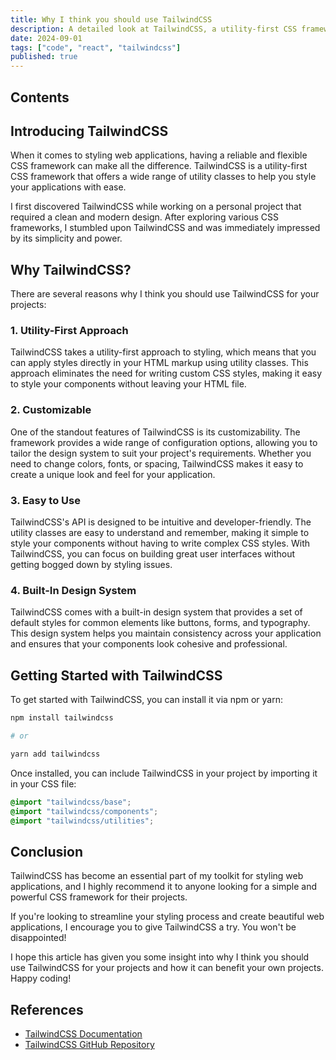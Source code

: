 ```yaml
---
title: Why I think you should use TailwindCSS
description: A detailed look at TailwindCSS, a utility-first CSS framework that I've been using in my personal projects. Discover the features that make TailwindCSS stand out and why it's my go-to choice for styling web applications.
date: 2024-09-01
tags: ["code", "react", "tailwindcss"]
published: true
---
```


## Contents

## Introducing TailwindCSS

When it comes to styling web applications, having a reliable and flexible CSS framework can make all the difference. TailwindCSS is a utility-first CSS framework that offers a wide range of utility classes to help you style your applications with ease.

I first discovered TailwindCSS while working on a personal project that required a clean and modern design. After exploring various CSS frameworks, I stumbled upon TailwindCSS and was immediately impressed by its simplicity and power.

## Why TailwindCSS?

There are several reasons why I think you should use TailwindCSS for your projects:

### 1. Utility-First Approach

TailwindCSS takes a utility-first approach to styling, which means that you can apply styles directly in your HTML markup using utility classes. This approach eliminates the need for writing custom CSS styles, making it easy to style your components without leaving your HTML file.

### 2. Customizable

One of the standout features of TailwindCSS is its customizability. The framework provides a wide range of configuration options, allowing you to tailor the design system to suit your project's requirements. Whether you need to change colors, fonts, or spacing, TailwindCSS makes it easy to create a unique look and feel for your application.

### 3. Easy to Use

TailwindCSS's API is designed to be intuitive and developer-friendly. The utility classes are easy to understand and remember, making it simple to style your components without having to write complex CSS styles. With TailwindCSS, you can focus on building great user interfaces without getting bogged down by styling issues.

### 4. Built-In Design System

TailwindCSS comes with a built-in design system that provides a set of default styles for common elements like buttons, forms, and typography. This design system helps you maintain consistency across your application and ensures that your components look cohesive and professional.

## Getting Started with TailwindCSS

To get started with TailwindCSS, you can install it via npm or yarn:

```bash
npm install tailwindcss

# or

yarn add tailwindcss
```

Once installed, you can include TailwindCSS in your project by importing it in your CSS file:

```css
@import "tailwindcss/base";
@import "tailwindcss/components";
@import "tailwindcss/utilities";
```

## Conclusion

TailwindCSS has become an essential part of my toolkit for styling web applications, and I highly recommend it to anyone looking for a simple and powerful CSS framework for their projects.

If you're looking to streamline your styling process and create beautiful web applications, I encourage you to give TailwindCSS a try. You won't be disappointed!

I hope this article has given you some insight into why I think you should use TailwindCSS for your projects and how it can benefit your own projects. Happy coding!

## References

- [TailwindCSS Documentation](https://tailwindcss.com/docs)
- [TailwindCSS GitHub Repository](https://github.com/tailwindlabs/tailwindcss)
